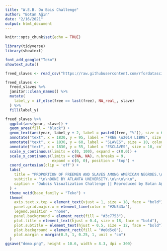 ```yaml
---
title: "W.E.B. Du Bois Challenge"
author: "Botan Ağın"
date: "2/16/2021"
output: html_document
---
```


```r
knitr::opts_chunk$set(echo = TRUE)
```

```r
library(tidyverse)
library(showtext)
```

```r
font_add_google("Teko")
showtext_auto()
```

```r
freed_slaves <- read_csv("https://raw.githubusercontent.com/rfordatascience/tidytuesday/master/data/2021/2021-02-16/freed_slaves.csv")
```

```r
freed_slaves <- 
  freed_slaves %>% 
  janitor::clean_names() %>% 
  mutate(
    label_y = if_else(free == last(free), NA_real_, slave)
  ) %>% 
  fill(label_y)
```

```r
freed_slaves %>% 
  ggplot(aes(year, slave)) +
  geom_area(fill = "black") + 
  geom_text(aes(year, label_y + 2, label = paste0(free, "%")), size = 6, family = "Teko", fontface = "bold") +
  annotate("text", x = 1830, y = 95, label = "FREE \u2014 LIBRE", size = 8, colour = "black", family = "Teko", fontface = "bold") +
  annotate("text", x = 1830, y = 60, label = "SLAVES", size = 10, colour = "#e0d5c8", family = "Teko", fontface = "bold") +
  annotate("text", x = 1830, y = 55, label = "ESCLAVES", size = 10, colour = "#e0d5c8", family = "Teko", fontface = "bold") +
  scale_y_continuous(limits = c(0, 100), expand = c(0,0)) + 
  scale_x_continuous(limits = c(NA, NA), n.breaks = 9, 
                     expand = c(0, 0), position = "top") +
  coord_cartesian(clip = 'off') +
  labs(
    title = "PROPORTION OF FREEMEN AND SLAVES AMONG AMERICAN NEGROES.\n\nPROPORTION DES NÈGRES LIBRES ET DES ESCLAVES EN AMÈRIQUE.",
    subtitle = "\n\nDONE BY ATLANTA UNIVERSITY.\n\n\n\n\n",
    caption = "Dubois Visualization Challenge || Reproduced by Botan Ağın"
  ) + 
  theme_void(base_family = "Teko") + 
  theme(
    axis.text.x.top = element_text(vjust = 1, size = 18, face = "bold"),
    panel.grid.major.x = element_line(color = "#2b543a"),
    legend.position = "none",
    panel.background = element_rect(fill = "#3c7753"),
    plot.title = element_text(hjust = 0.4, size = 18, face = "bold"), 
    plot.subtitle = element_text(hjust = 0.5, size = 12, face = "bold"),
    plot.background = element_rect(fill = "#e0d5c8"),
    plot.margin = margin(0.5, 1, 0.25, 1, unit = "cm")
  )
ggsave("demo.png", height = 10.6, width = 8.3, dpi = 300)
```

